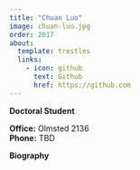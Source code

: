 ```yaml
---
title: "Chuan Luo"
image: chuan-luo.jpg
order: 2017
about:
  template: trestles
  links:
    - icon: github
      text: Github
      href: https://github.com
---
```


[**Doctoral Student**]{.text-primary}

**Office:** Olmsted 2136 <br/> **Phone:** TBD <br/>

**Biography**

